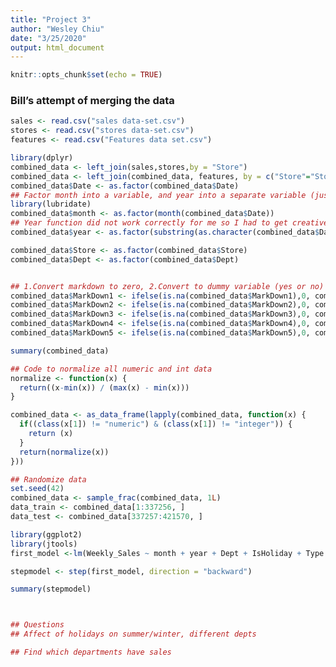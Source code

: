 ```yaml
---
title: "Project 3"
author: "Wesley Chiu"
date: "3/25/2020"
output: html_document
---
```


```r
knitr::opts_chunk$set(echo = TRUE)
```

### Bill's attempt of merging the data
```r
sales <- read.csv("sales data-set.csv")
stores <- read.csv("stores data-set.csv")
features <- read.csv("Features data set.csv")

library(dplyr)
combined_data <- left_join(sales,stores,by = "Store")
combined_data <- left_join(combined_data, features, by = c("Store"="Store", "Date"="Date", "IsHoliday"="IsHoliday"))
combined_data$Date <- as.factor(combined_data$Date)
## Factor month into a variable, and year into a separate variable (just the two years)
library(lubridate)
combined_data$month <- as.factor(month(combined_data$Date))
## Year function did not work correctly for me so I had to get creative 
combined_data$year <- as.factor(substring(as.character(combined_data$Date),7,10))

combined_data$Store <- as.factor(combined_data$Store)
combined_data$Dept <- as.factor(combined_data$Dept)


## 1.Convert markdown to zero, 2.Convert to dummy variable (yes or no)
combined_data$MarkDown1 <- ifelse(is.na(combined_data$MarkDown1),0, combined_data$MarkDown1)
combined_data$MarkDown2 <- ifelse(is.na(combined_data$MarkDown2),0, combined_data$MarkDown2)
combined_data$MarkDown3 <- ifelse(is.na(combined_data$MarkDown3),0, combined_data$MarkDown3)
combined_data$MarkDown4 <- ifelse(is.na(combined_data$MarkDown4),0, combined_data$MarkDown4)
combined_data$MarkDown5 <- ifelse(is.na(combined_data$MarkDown5),0, combined_data$MarkDown5)

summary(combined_data)

## Code to normalize all numeric and int data
normalize <- function(x) {
  return((x-min(x)) / (max(x) - min(x)))
}

combined_data <- as_data_frame(lapply(combined_data, function(x) {
  if((class(x[1]) != "numeric") & (class(x[1]) != "integer")) {
    return (x)
  }
  return(normalize(x))
}))

## Randomize data
set.seed(42)
combined_data <- sample_frac(combined_data, 1L)
data_train <- combined_data[1:337256, ]
data_test <- combined_data[337257:421570, ]
```


```r
library(ggplot2)
library(jtools)
first_model <-lm(Weekly_Sales ~ month + year + Dept + IsHoliday + Type + Size + Temperature + Fuel_Price + CPI + Unemployment, data_train)

stepmodel <- step(first_model, direction = "backward")

summary(stepmodel)



## Questions
## Affect of holidays on summer/winter, different depts

## Find which departments have sales

```

